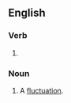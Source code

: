 ==English==

===Verb===
{{head|en|verb form}}

# {{present participle of|fluctuate|lang=en|nocat=1}}

===Noun===
{{en-noun}}

# A [[fluctuation]].
